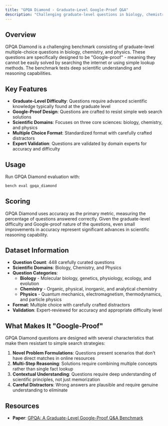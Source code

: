 ```yaml
---
title: "GPQA Diamond - Graduate-Level Google-Proof Q&A"
description: "Challenging graduate-level questions in biology, chemistry, and physics designed to be Google-proof"
---
```


## Overview

GPQA Diamond is a challenging benchmark consisting of graduate-level multiple-choice questions in biology, chemistry, and physics. These questions are specifically designed to be "Google-proof" - meaning they cannot be easily solved by searching the internet or using simple lookup methods. The benchmark tests deep scientific understanding and reasoning capabilities.

## Key Features

- **Graduate-Level Difficulty**: Questions require advanced scientific knowledge typically found at the graduate level
- **Google-Proof Design**: Questions are crafted to resist simple web search solutions
- **Scientific Domains**: Focuses on three core sciences: biology, chemistry, and physics
- **Multiple Choice Format**: Standardized format with carefully crafted distractors
- **Expert Validation**: Questions are validated by domain experts for accuracy and difficulty


## Usage

Run GPQA Diamond evaluation with:

```bash
bench eval gpqa_diamond
```

## Scoring

GPQA Diamond uses accuracy as the primary metric, measuring the percentage of questions answered correctly. Given the graduate-level difficulty and Google-proof nature of the questions, even small improvements in accuracy represent significant advances in scientific reasoning capability.

## Dataset Information

- **Question Count**: 448 carefully curated questions
- **Scientific Domains**: Biology, Chemistry, and Physics
- **Question Categories**: 
  - **Biology** - Molecular biology, genetics, physiology, ecology, and evolution
  - **Chemistry** - Organic, physical, inorganic, and analytical chemistry  
  - **Physics** - Quantum mechanics, electromagnetism, thermodynamics, and particle physics
- **Format**: Multiple choice with carefully crafted distractors
- **Validation**: Expert-reviewed for accuracy and appropriate difficulty level

## What Makes It "Google-Proof"

GPQA Diamond questions are designed with several characteristics that make them resistant to simple search strategies:

1. **Novel Problem Formulations**: Questions present scenarios that don't have direct matches in online resources
2. **Multi-Step Reasoning**: Solutions require combining multiple concepts rather than single fact lookup
3. **Contextual Understanding**: Questions require deep understanding of scientific principles, not just memorization
4. **Careful Distractors**: Wrong answers are plausible and require genuine understanding to eliminate

## Resources

- **Paper**: [GPQA: A Graduate-Level Google-Proof Q&A Benchmark](https://arxiv.org/abs/2311.12022)
